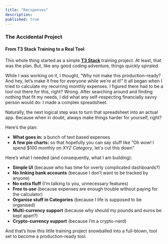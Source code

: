 ```yaml
---
title: "Recspenses"
description:
published: true
---
```


### The Accidental Project

#### From T3 Stack Training to a Real Tool

This whole thing started as a simple **[T3 Stack](https://create.t3.gg/)** training project. At least, that was the plan. But, like any good coding adventure, things quickly spiraled.

While I was working on it, I thought, “Why not make this production-ready? And hey, let’s make it free for everyone while we’re at it!” It all began when I tried to calculate my recurring monthly expenses. I figured there had to be a tool out there for this, right? Wrong. After searching around and finding nothing that fit my needs, I did what any self-respecting financially savvy person would do: I made a complex spreadsheet.

Naturally, the next logical step was to turn that spreadsheet into an actual app. Because when in doubt, always make things harder for yourself, right?

Here’s the plan:

- **What goes in:** a bunch of text based expenses
- **A few pie charts:** so that hopefully you can say stuff like “Oh wow! I spend $100 monthly on _XYZ Category_, let's cut this down”

Here’s what I needed (and consequently, what I am building):

- **Simple UI** (because who has time for overly complicated dashboards?)
- **No linking bank accounts** (because I don’t want to be tracked by anyone)
- **No extra fluff** (I’m talking to you, unnecessary features)
- **Free to use** (because expenses are enough trouble without paying for the calculator)
- **Organise stuff in Categories** (because I life is supposed to be organised)
- **Multi-currency support** (because why should my pounds and euros be kept apart?)
- **Crypto-currency support** (because I’m a crypto-nerd)

And that’s how this little training project snowballed into a full-blown, tool set to become a production-ready tool.

